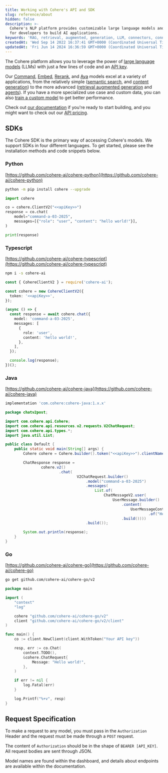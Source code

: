 ```yaml
---
title: Working with Cohere's API and SDK 
slug: reference/about
hidden: false
description: >-
  Cohere's NLP platform provides customizable large language models and tools
  for developers to build AI applications.
keywords: 'RAG, retrieval, augmented, generation, LLM, connectors, connector, langchain'
createdAt: 'Wed Sep 14 2022 16:37:41 GMT+0000 (Coordinated Universal Time)'
updatedAt: 'Fri Jun 14 2024 16:36:59 GMT+0000 (Coordinated Universal Time)'
---
```


The Cohere platform allows you to leverage the power of [large language models](https://docs.cohere.com/v1/docs/the-cohere-platform#large-language-models-llms) (LLMs) with just a few lines of code and an [API key](https://dashboard.cohere.com/api-keys?_gl=1*14v2pj5*_gcl_au*NTczMTgyMTIzLjE3MzQ1NTY2OTA.*_ga*MTAxNTg1NTM1MS4xNjk1MjMwODQw*_ga_CRGS116RZS*MTczNjI3NzU2NS4xOS4xLjE3MzYyODExMTkuNDkuMC4w).

Our [Command](https://docs.cohere.com/v1/docs/command-r7b), [Embed](https://docs.cohere.com/v1/docs/cohere-embed), [Rerank](https://docs.cohere.com/v1/docs/rerank), and [Aya](https://docs.cohere.com/v1/docs/aya) models excel at a variety of applications, from the relatively simple ([semantic search](https://docs.cohere.com/v1/docs/semantic-search-embed), and [content generation](https://docs.cohere.com/v1/docs/introduction-to-text-generation-at-cohere)) to the more advanced ([retrieval augmented generation](https://docs.cohere.com/v1/docs/retrieval-augmented-generation-rag) and [agents](https://docs.cohere.com/v1/docs/multi-step-tool-use)). If you have a more specialized use case and custom data, you can also [train a custom model](https://docs.cohere.com/v1/docs/fine-tuning) to get better performance.

Check out [our documentation](https://docs.cohere.com/v1/docs/the-cohere-platform) if you're ready to start building, and you might want to check out our [API pricing](https://docs.cohere.com/v1/docs/rate-limits).

## SDKs

The Cohere SDK is the primary way of accessing Cohere's models. We support SDKs in four different languages. To get started, please see the installation methods and code snippets below.

### Python

[https://github.com/cohere-ai/cohere-python](https://github.com/cohere-ai/cohere-python)

```bash
python -m pip install cohere --upgrade
```

```python PYTHON
import cohere

co = cohere.ClientV2("<<apiKey>>")
response = co.chat(
    model="command-a-03-2025",
    messages=[{"role": "user", "content": "hello world!"}],
)

print(response)
```

### Typescript

[https://github.com/cohere-ai/cohere-typescript](https://github.com/cohere-ai/cohere-typescript)

```bash
npm i -s cohere-ai
```

```typescript
const { CohereClientV2 } = require('cohere-ai');

const cohere = new CohereClientV2({
  token: '<<apiKey>>',
});

(async () => {
  const response = await cohere.chat({
    model: 'command-a-03-2025',
    messages: [
      {
        role: 'user',
        content: 'hello world!',
      },
    ],
  });

  console.log(response);
})();
```

### Java

[https://github.com/cohere-ai/cohere-java](https://github.com/cohere-ai/cohere-java)

```gradle
implementation 'com.cohere:cohere-java:1.x.x'
```

```java
package chatv2post;

import com.cohere.api.Cohere;
import com.cohere.api.resources.v2.requests.V2ChatRequest;
import com.cohere.api.types.*;
import java.util.List;

public class Default {
    public static void main(String[] args) {
        Cohere cohere = Cohere.builder().token("<<apiKey>>").clientName("snippet").build();

        ChatResponse response =
                cohere.v2()
                        .chat(
                                V2ChatRequest.builder()
                                    .model("command-a-03-2025")
                                    .messages(
                                        List.of(
                                            ChatMessageV2.user(
                                                UserMessage.builder()
                                                    .content(
                                                        UserMessageContent
                                                                .of("Hello world!"))
                                                    .build())))
                                    .build());

        System.out.println(response);
    }
}
```

### Go

[https://github.com/cohere-ai/cohere-go](https://github.com/cohere-ai/cohere-go)

```bash
go get github.com/cohere-ai/cohere-go/v2
```

```go 
package main

import (
	"context"
	"log"

	cohere "github.com/cohere-ai/cohere-go/v2"
	client "github.com/cohere-ai/cohere-go/v2/client"
)

func main() {
	co := client.NewClient(client.WithToken("Your API key"))

	resp, err := co.Chat(
		context.TODO(),
		&cohere.ChatRequest{
			Message: "Hello world!",
		},
	)

	if err != nil {
		log.Fatal(err)
	}

	log.Printf("%+v", resp)
}

```

## Request Specification

To make a request to any model, you must pass in the `Authorization` Header and the request must be made through a `POST` request.

The content of `Authorization` should be in the shape of `BEARER [API_KEY]`. All request bodies are sent through JSON.

Model names are found within the dashboard, and details about endpoints are available within the documentation.
